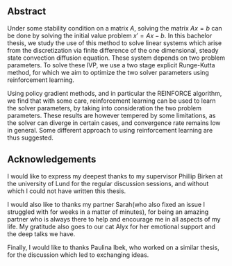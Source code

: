 ## Abstract {.unnumbered}

Under some stability condition on a matrix $A$, solving the matrix $Ax = b$ can be done by solving the initial value problem $x' = Ax-b$. In this bachelor thesis, we study the use of this method to solve linear systems which arise from the discretization via finite difference of the one dimensional, steady state convection diffusion equation. These system depends on two problem parameters.
To solve these IVP, we use a two stage explicit Runge-Kutta method, for which we aim to optimize the two solver parameters using reinforcement learning. 

Using policy gradient methods, and in particular the REINFORCE algorithm, we find that with some care, reinforcement learning can be used to learn the 
solver parameters, by taking into consideration the two problem parameters. These results are however tempered by some limitations, as the solver can diverge in certain cases, and convergence rate remains low in general. Some different approach to using reinforcement learning are thus suggested.

## Acknowledgements {.unnumbered}


I would like to express my deepest thanks to my supervisor Phillip Birken at the university of Lund for the regular discussion sessions, and without which I could not have written this thesis.

I would also like to thanks my partner Sarah(who also fixed an issue I struggled with for weeks in a matter of minutes), for being an amazing partner who is always there to help and encourage me in all aspects of my life. My gratitude also goes to our cat Alyx for her emotional support and the deep talks we have. 

Finally, I would like to thanks Paulina Ibek, who worked on a similar thesis, for the discussion which led to exchanging ideas.